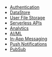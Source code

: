 - [Authentication](/[platform]/build-a-backend/auth/set-up-auth/)
- [DataStore](/[platform]/build-a-backend/more-features/datastore/set-up-datastore/)
- [User File Storage](/[platform]/build-a-backend/storage/set-up-storage/)
- [Serverless APIs](/[platform]/build-a-backend/graphqlapi/set-up-data/)
- [Analytics](/[platform]/build-a-backend/more-features/analytics/set-up-analytics/)
- [AI/ML](/[platform]/build-a-backend/more-features/predictions/set-up-predictions/)
- [In-App Messaging](/[platform]/build-a-backend/more-features/in-app-messaging/)
- [Push Notifications](/[platform]/build-a-backend/push-notifications/set-up-push-notifications/)
- [PubSub](/[platform]/build-a-backend/more-features/pubsub/set-up-pubsub/)
